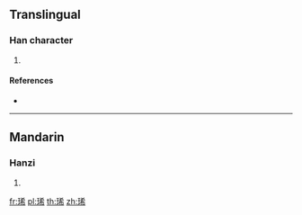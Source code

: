 {{character info/new}}
==Translingual==

===Han character===
{{Han char|rn=96|rad=玉|as=07|sn=11|four=14127|canj=MGKKB}}

# {{defn|Han|sort=玉07}}

====References====
* {{Han ref|kx=0733.120|dkj=21021|hdz=21118.020|uh=740B|ud=29707|bh=D677|bd=54903}}

----

==Mandarin==

===Hanzi===
{{cmn-hanzi|pin=[[lí]] ([[li2]]), [[xī]] ([[xi1]])|wg=li<sup>2</sup>, hsi<sup>1</sup>}}

# {{defn|lang=cmn|sort=玉07}}

[[fr:琋]]
[[pl:琋]]
[[th:琋]]
[[zh:琋]]
